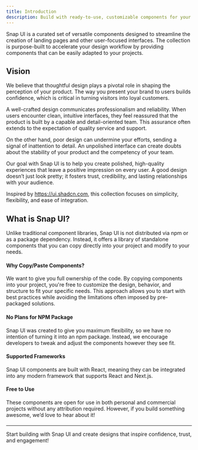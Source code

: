 ```yaml
---
title: Introduction
description: Build with ready-to-use, customizable components for your web projects.
---
```


Snap UI is a curated set of versatile components designed to streamline the creation of landing pages and other user-focused interfaces. The collection is purpose-built to accelerate your design workflow by providing components that can be easily adapted to your projects.

## Vision

We believe that thoughtful design plays a pivotal role in shaping the perception of your product. The way you present your brand to users builds confidence, which is critical in turning visitors into loyal customers.

A well-crafted design communicates professionalism and reliability. When users encounter clean, intuitive interfaces, they feel reassured that the product is built by a capable and detail-oriented team. This assurance often extends to the expectation of quality service and support.

On the other hand, poor design can undermine your efforts, sending a signal of inattention to detail. An unpolished interface can create doubts about the stability of your product and the competency of your team.

Our goal with Snap UI is to help you create polished, high-quality experiences that leave a positive impression on every user. A good design doesn’t just look pretty; it fosters trust, credibility, and lasting relationships with your audience.

Inspired by https://ui.shadcn.com, this collection focuses on simplicity, flexibility, and ease of integration.

## What is Snap UI?

Unlike traditional component libraries, Snap UI is not distributed via npm or as a package dependency. Instead, it offers a library of standalone components that you can copy directly into your project and modify to your needs.

#### Why Copy/Paste Components?

We want to give you full ownership of the code. By copying components into your project, you're free to customize the design, behavior, and structure to fit your specific needs. This approach allows you to start with best practices while avoiding the limitations often imposed by pre-packaged solutions.

#### No Plans for NPM Package

Snap UI was created to give you maximum flexibility, so we have no intention of turning it into an npm package. Instead, we encourage developers to tweak and adjust the components however they see fit.

#### Supported Frameworks

Snap UI components are built with React, meaning they can be integrated into any modern framework that supports React and Next.js.

#### Free to Use

These components are open for use in both personal and commercial projects without any attribution required. However, if you build something awesome, we’d love to hear about it!

####

---

Start building with Snap UI and create designs that inspire confidence, trust, and engagement!
